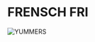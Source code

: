 # FRENSCH FRI

![YUMMERS](https://www.seriouseats.com/thmb/Il7mv9ZSDh7n0cZz3t3V-28ImkQ=/1500x0/filters:no_upscale():max_bytes(150000):strip_icc()/__opt__aboutcom__coeus__resources__content_migration__serious_eats__seriouseats.com__2018__04__20180309-french-fries-vicky-wasik-15-5a9844742c2446c7a7be9fbd41b6e27d.jpg)